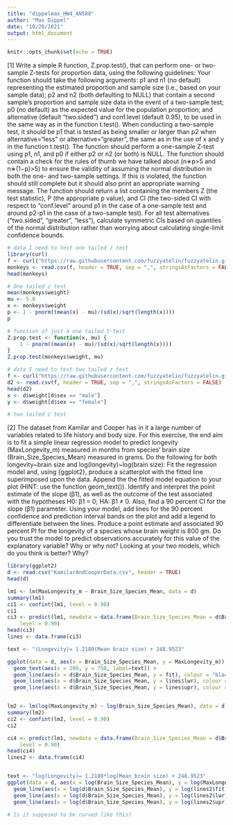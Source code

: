 ```yaml
---
title: "dippelmax_HW4_AN588"
author: "Max Dippel"
date: "10/20/2021"
output: html_document
---
```


```r
knitr::opts_chunk$set(echo = TRUE)
```
[1] Write a simple R function, Z.prop.test(), that can perform one- or two-sample Z-tests for proportion data, using the following guidelines:
Your function should take the following arguments: p1 and n1 (no default) representing the estimated proportion and sample size (i.e., based on your sample data); p2 and n2 (both defaulting to NULL) that contain a second sample’s proportion and sample size data in the event of a two-sample test; p0 (no default) as the expected value for the population proportion; and alternative (default “two.sided”) and conf.level (default 0.95), to be used in the same way as in the function t.test().
When conducting a two-sample test, it should be p1 that is tested as being smaller or larger than p2 when alternative=“less” or alternative=“greater”, the same as in the use of x and y in the function t.test().
The function should perform a one-sample Z-test using p1, n1, and p0 if either p2 or n2 (or both) is NULL.
The function should contain a check for the rules of thumb we have talked about (n∗p>5 and n∗(1−p)>5) to ensure the validity of assuming the normal distribution in both the one- and two-sample settings. If this is violated, the function should still complete but it should also print an appropriate warning message.
The function should return a list containing the members Z (the test statistic), P (the appropriate p value), and CI (the two-sided CI with respect to “conf.level” around p1 in the case of a one-sample test and around p2-p1 in the case of a two-sample test). For all test alternatives (“two.sided”, “greater”, “less”), calculate symmetric CIs based on quantiles of the normal distribution rather than worrying about calculating single-limit confidence bounds.

```r
# data I need to test one tailed z test
library(curl)
f <- curl("https://raw.githubusercontent.com/fuzzyatelin/fuzzyatelin.github.io/master/AN588_Fall21/vervet-weights.csv")
monkeys <- read.csv(f, header = TRUE, sep = ",", stringsAsFactors = FALSE)
head(monkeys)
```


```r
# One tailed z test
mean(monkeys$weight)
mu <- 5.0
x <- monkeys$weight
p <- 1 - pnorm((mean(x) - mu)/(sd(x)/sqrt(length(x))))
p


```

```r
# function of just a one tailed t-test
Z.prop.test <- function(x, mu) {
    1 - pnorm((mean(x) - mu)/(sd(x)/sqrt(length(x))))
}
Z.prop.test(monkeys$weight, mu)

```

```r
# data I need to test two tailed z test
f <- curl("https://raw.githubusercontent.com/fuzzyatelin/fuzzyatelin.github.io/master/AN588_Fall21/colobus-weights.csv")
d2 <- read.csv(f, header = TRUE, sep = ",", stringsAsFactors = FALSE)
head(d2)
x <- d$weight[d$sex == "male"]
y <- d$weight[d$sex == "female"]
```

```r
# two tailed z test 

```




[2] The dataset from Kamilar and Cooper has in it a large number of variables related to life history and body size. For this exercise, the end aim is to fit a simple linear regression model to predict longevity (MaxLongevity_m) measured in months from species’ brain size (Brain_Size_Species_Mean) measured in grams. Do the following for both longevity~brain size and log(longevity)~log(brain size):
Fit the regression model and, using {ggplot2}, produce a scatterplot with the fitted line superimposed upon the data. Append the the fitted model equation to your plot (HINT: use the function geom_text()).
Identify and interpret the point estimate of the slope (β1), as well as the outcome of the test associated with the hypotheses H0: β1 = 0; HA: β1 ≠ 0. Also, find a 90 percent CI for the slope (β1) parameter.
Using your model, add lines for the 90 percent confidence and prediction interval bands on the plot and add a legend to differentiate between the lines.
Produce a point estimate and associated 90 percent PI for the longevity of a species whose brain weight is 800 gm. Do you trust the model to predict observations accurately for this value of the explanatory variable? Why or why not?
Looking at your two models, which do you think is better? Why?

```r
library(ggplot2)
d <- read.csv("KamilarAndCooperData.csv", header = TRUE)
head(d)

lm1 <- lm(MaxLongevity_m ~ Brain_Size_Species_Mean, data = d)
summary(lm1)
ci1 <- confint(lm1, level = 0.90)
ci1
ci3 <- predict(lm1, newdata = data.frame(Brain_Size_Species_Mean = d$Brain_Size_Species_Mean), interval = "confidence",
    level = 0.90)
head(ci3)
lines <- data.frame(ci3)

text <- "(Longevity)= 1.2180(Mean brain size) + 248.9523"

ggplot(data = d, aes(x = Brain_Size_Species_Mean, y = MaxLongevity_m)) + geom_point(color="darkorange3") + 
  geom_text(aes(x = 200, y = 750, label=text)) + 
  geom_line(aes(x = d$Brain_Size_Species_Mean, y = fit), colour = "black") +
  geom_line(aes(x = d$Brain_Size_Species_Mean, y = lines$lwr), colour = "darkorchid4") + 
  geom_line(aes(x = d$Brain_Size_Species_Mean, y = lines$upr), colour = "darkorchid4")


lm2 <- lm(log(MaxLongevity_m) ~ log(Brain_Size_Species_Mean), data = d)
summary(lm2)
ci2 <- confint(lm2, level = 0.90)
ci2

ci4 <- predict(lm1, newdata = data.frame(Brain_Size_Species_Mean = d$Brain_Size_Species_Mean), interval = "confidence",
    level = 0.90)
head(ci4)
lines2 <- data.frame(ci4)


text <- "log(Longevity)= 1.2180*log(Mean brain size) + 248.9523"
ggplot(data = d, aes(x = log(Brain_Size_Species_Mean), y = log(MaxLongevity_m))) + geom_point(color="darkorange") + geom_text(aes(x = 4, y = 7, label=text)) + 
  geom_line(aes(x = log(d$Brain_Size_Species_Mean), y = log(lines2$fit)), colour = "black") +
  geom_line(aes(x = log(d$Brain_Size_Species_Mean), y = log(lines2$lwr)), colour = "darkorchid4") + 
  geom_line(aes(x = log(d$Brain_Size_Species_Mean), y = log(lines2$upr)), colour = "darkorchid4")

# Is it supposed to be curved like this?

```


